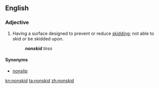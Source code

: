 ==English==
===Adjective===
{{en-adj}}
# Having a surface designed to prevent or reduce [[skid]]ding; not able to skid or be skidded upon.
#: '''''nonskid''' tires''
====Synonyms====
* [[nonslip]]

[[kn:nonskid]]
[[ta:nonskid]]
[[zh:nonskid]]